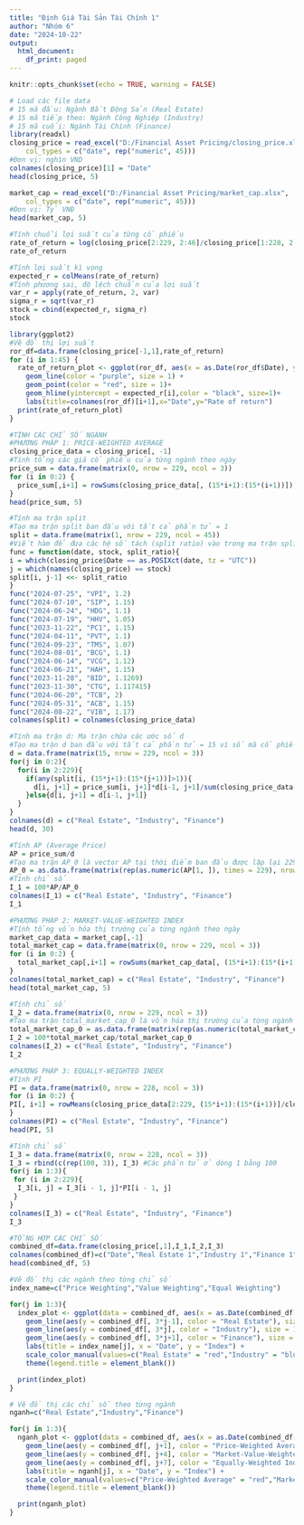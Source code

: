 ---
title: "Định Giá Tài Sản Tài Chính 1"
author: "Nhóm 6"
date: "2024-10-22"
output:
  html_document:
    df_print: paged
---

```{r setup, include=FALSE}
knitr::opts_chunk$set(echo = TRUE, warning = FALSE)
```

```{r}
# Load các file data
# 15 mã đầu: Ngành Bất Động Sản (Real Estate)
# 15 mã tiếp theo: Ngành Công Nghiệp (Industry)
# 15 mã cuối: Ngành Tài Chính (Finance)
library(readxl)
closing_price = read_excel("D:/Financial Asset Pricing/closing_price.xlsx", 
    col_types = c("date", rep("numeric", 45)))
#Đơn vị: nghìn VND
colnames(closing_price)[1] = "Date"
head(closing_price, 5)
```
```{r}
market_cap = read_excel("D:/Financial Asset Pricing/market_cap.xlsx", 
    col_types = c("date", rep("numeric", 45)))
#Đơn vị: Tỷ VNĐ
head(market_cap, 5)
```

```{r}
#Tính chuỗi lợi suất của từng cổ phiếu
rate_of_return = log(closing_price[2:229, 2:46]/closing_price[1:228, 2:46])
rate_of_return
```
```{r}
#Tính lợi suất kì vọng
expected_r = colMeans(rate_of_return)
#Tính phương sai, độ lệch chuẩn của lợi suất
var_r = apply(rate_of_return, 2, var)
sigma_r = sqrt(var_r)
stock = cbind(expected_r, sigma_r)
stock
```
```{r}
library(ggplot2)
#Vẽ đồ thị lợi suất 
ror_df=data.frame(closing_price[-1,1],rate_of_return)
for (i in 1:45) {
  rate_of_return_plot <- ggplot(ror_df, aes(x = as.Date(ror_df$Date), y = ror_df[,i+1])) + 
    geom_line(color = "purple", size = 1) + 
    geom_point(color = "red", size = 1)+ 
    geom_hline(yintercept = expected_r[i],color = "black", size=1)+
    labs(title=colnames(ror_df)[i+1],x="Date",y="Rate of return")
  print(rate_of_return_plot)
}
```

```{r}
#TÍNH CÁC CHỈ SỐ NGÀNH
#PHƯƠNG PHÁP 1: PRICE-WEIGHTED AVERAGE
closing_price_data = closing_price[, -1]
#Tính tổng các giá cổ phiếu của từng ngành theo ngày
price_sum = data.frame(matrix(0, nrow = 229, ncol = 3))
for (i in 0:2) {
  price_sum[,i+1] = rowSums(closing_price_data[, (15*i+1):(15*(i+1))])
}
head(price_sum, 5)
```
```{r}
#Tính ma trận split
#Tạo ma trận split ban đầu với tất cả phần tử = 1
split = data.frame(matrix(1, nrow = 229, ncol = 45))
#Viết hàm để đưa các hệ số tách (split ratio) vào trong ma trận split
func = function(date, stock, split_ratio){
i = which(closing_price$Date == as.POSIXct(date, tz = "UTC"))
j = which(names(closing_price) == stock)
split[i, j-1] <<- split_ratio
}
func("2024-07-25", "VPI", 1.2)
func("2024-07-10", "SIP", 1.15)
func("2024-06-24", "HDG", 1.1)
func("2024-07-19", "HHV", 1.05)
func("2023-11-22", "PC1", 1.15)
func("2024-04-11", "PVT", 1.1)
func("2024-09-23", "TMS", 1.07)
func("2024-08-01", "BCG", 1.1)
func("2024-06-14", "VCG", 1.12)
func("2024-06-21", "HAH", 1.15)
func("2023-11-28", "BID", 1.1269)
func("2023-11-30", "CTG", 1.117415)
func("2024-06-20", "TCB", 2)
func("2024-05-31", "ACB", 1.15)
func("2024-08-22", "VIB", 1.17)
colnames(split) = colnames(closing_price_data)
```

```{r}
#Tính ma trận d: Ma trận chứa các ước số d
#Tạo ma trận d ban đầu với tất cả phần tử = 15 vì số mã cổ phiếu của 1 ngành là 15
d = data.frame(matrix(15, nrow = 229, ncol = 3))
for(j in 0:2){
  for(i in 2:229){
    if(any(split[i, (15*j+1):(15*(j+1))]>1)){
      d[i, j+1] = price_sum[i, j+1]*d[i-1, j+1]/sum(closing_price_data[i, (15*j+1):(15*(j+1))]*split[i, (15*j+1):(15*(j+1))])
    }else{d[i, j+1] = d[i-1, j+1]}
  }
}
colnames(d) = c("Real Estate", "Industry", "Finance")
head(d, 30)
```
```{r}
#Tính AP (Average Price)
AP = price_sum/d
#Tạo ma trận AP_0 là vector AP tại thời điểm ban đầu được lặp lại 229 lần
AP_0 = as.data.frame(matrix(rep(as.numeric(AP[1, ]), times = 229), nrow = 229, byrow = TRUE))
#Tính chỉ số
I_1 = 100*AP/AP_0
colnames(I_1) = c("Real Estate", "Industry", "Finance")
I_1
```

```{r}
#PHƯƠNG PHÁP 2: MARKET-VALUE-WEIGHTED INDEX
#Tính tổng vốn hóa thị trường của từng ngành theo ngày
market_cap_data = market_cap[,-1]
total_market_cap = data.frame(matrix(0, nrow = 229, ncol = 3))
for (i in 0:2) {
  total_market_cap[,i+1] = rowSums(market_cap_data[, (15*i+1):(15*(i+1))])
}
colnames(total_market_cap) = c("Real Estate", "Industry", "Finance")
head(total_market_cap, 5)
```


```{r}
#Tính chỉ số
I_2 = data.frame(matrix(0, nrow = 229, ncol = 3))
#Tạo ma trận total_market_cap_0 là vốn hóa thị trường của từng ngành tại thời điểm ban đầu, được lặp lại 229 lần
total_market_cap_0 = as.data.frame(matrix(rep(as.numeric(total_market_cap[1, ]), times = 229), nrow = 229, byrow = TRUE))
I_2 = 100*total_market_cap/total_market_cap_0
colnames(I_2) = c("Real Estate", "Industry", "Finance")
I_2
```

```{r}
#PHƯƠNG PHÁP 3: EQUALLY-WEIGHTED INDEX
#Tính PI
PI = data.frame(matrix(0, nrow = 228, ncol = 3))
for (i in 0:2) {
PI[, i+1] = rowMeans(closing_price_data[2:229, (15*i+1):(15*(i+1))]/closing_price_data[1:228, (15*i+1):(15*(i+1))])
}
colnames(PI) = c("Real Estate", "Industry", "Finance")
head(PI, 5)
```
```{r}
#Tính chỉ số
I_3 = data.frame(matrix(0, nrow = 228, ncol = 3))
I_3 = rbind(c(rep(100, 3)), I_3) #Các phần tử ở dòng 1 bằng 100
for(j in 1:3){
 for (i in 2:229){
  I_3[i, j] = I_3[i - 1, j]*PI[i - 1, j]
 }
}
colnames(I_3) = c("Real Estate", "Industry", "Finance")
I_3
```

```{r}
#TỔNG HỢP CÁC CHỈ SỐ 
combined_df=data.frame(closing_price[,1],I_1,I_2,I_3)
colnames(combined_df)=c("Date","Real Estate 1","Industry 1","Finance 1","Real Estate 2","Industry 2","Finance 2","Real Estate 3","Industry 3","Finance 3")
head(combined_df, 5)
```

```{r}
#Vẽ đồ thị các ngành theo từng chỉ số 
index_name=c("Price Weighting","Value Weighting","Equal Weighting")

for(j in 1:3){
  index_plot <- ggplot(data = combined_df, aes(x = as.Date(combined_df[, 1])))+
    geom_line(aes(y = combined_df[, 3*j-1], color = "Real Estate"), size = 1) +  
    geom_line(aes(y = combined_df[, 3*j], color = "Industry"), size = 1) +  
    geom_line(aes(y = combined_df[, 3*j+1], color = "Finance"), size = 1) + 
    labs(title = index_name[j], x = "Date", y = "Index") +
    scale_color_manual(values=c("Real Estate" = "red","Industry" = "blue","Finance" = "green")) +  
    theme(legend.title = element_blank())

  print(index_plot)
}
```

```{r}
# Vẽ đồ thị các chỉ số theo từng ngành 
nganh=c("Real Estate","Industry","Finance")

for(j in 1:3){
  nganh_plot <- ggplot(data = combined_df, aes(x = as.Date(combined_df[, 1])))+
    geom_line(aes(y = combined_df[, j+1], color = "Price-Weighted Average"), size = 1) +  
    geom_line(aes(y = combined_df[, j+4], color = "Market-Value-Weighted Index"), size = 1) +  
    geom_line(aes(y = combined_df[, j+7], color = "Equally-Weighted Index"), size = 1) + 
    labs(title = nganh[j], x = "Date", y = "Index") +
    scale_color_manual(values=c("Price-Weighted Average" = "red","Market-Value-Weighted Index" = "blue","Equally-Weighted Index" = "green")) +  
    theme(legend.title = element_blank())

  print(nganh_plot)
}
```

